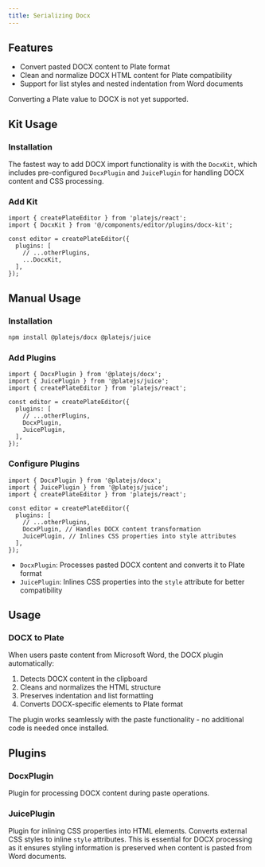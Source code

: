```yaml
---
title: Serializing Docx
---
```


<ComponentPreview name="docx-demo" />

<PackageInfo>

## Features

- Convert pasted DOCX content to Plate format
- Clean and normalize DOCX HTML content for Plate compatibility
- Support for list styles and nested indentation from Word documents

<Callout className="my-4" type="note">
  Converting a Plate value to DOCX is not yet supported.
</Callout>

</PackageInfo>

## Kit Usage

<Steps>

### Installation

The fastest way to add DOCX import functionality is with the `DocxKit`, which includes pre-configured `DocxPlugin` and `JuicePlugin` for handling DOCX content and CSS processing.

<ComponentSource name="docx-kit" />

### Add Kit

```tsx
import { createPlateEditor } from 'platejs/react';
import { DocxKit } from '@/components/editor/plugins/docx-kit';

const editor = createPlateEditor({
  plugins: [
    // ...otherPlugins,
    ...DocxKit,
  ],
});
```

</Steps>

## Manual Usage

<Steps>

### Installation

```bash
npm install @platejs/docx @platejs/juice
```

### Add Plugins

```tsx
import { DocxPlugin } from '@platejs/docx';
import { JuicePlugin } from '@platejs/juice';
import { createPlateEditor } from 'platejs/react';

const editor = createPlateEditor({
  plugins: [
    // ...otherPlugins,
    DocxPlugin,
    JuicePlugin,
  ],
});
```

### Configure Plugins

```tsx
import { DocxPlugin } from '@platejs/docx';
import { JuicePlugin } from '@platejs/juice';
import { createPlateEditor } from 'platejs/react';

const editor = createPlateEditor({
  plugins: [
    // ...otherPlugins,
    DocxPlugin, // Handles DOCX content transformation
    JuicePlugin, // Inlines CSS properties into style attributes
  ],
});
```

- `DocxPlugin`: Processes pasted DOCX content and converts it to Plate format
- `JuicePlugin`: Inlines CSS properties into the `style` attribute for better compatibility

</Steps>

## Usage

### DOCX to Plate

When users paste content from Microsoft Word, the DOCX plugin automatically:

1. Detects DOCX content in the clipboard
2. Cleans and normalizes the HTML structure
3. Preserves indentation and list formatting
4. Converts DOCX-specific elements to Plate format

The plugin works seamlessly with the paste functionality - no additional code is needed once installed.

## Plugins

### DocxPlugin

Plugin for processing DOCX content during paste operations.

### JuicePlugin

Plugin for inlining CSS properties into HTML elements. Converts external CSS styles to inline `style` attributes. This is essential for DOCX processing as it ensures styling information is preserved when content is pasted from Word documents.
